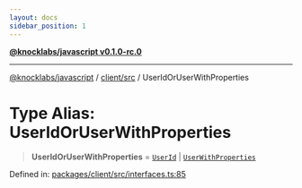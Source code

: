 ```yaml
---
layout: docs
sidebar_position: 1
---
```


[**@knocklabs/javascript v0.1.0-rc.0**](../../../index.mdx)

***

[@knocklabs/javascript](../../../modules.mdx) / [client/src](../index.mdx) / UserIdOrUserWithProperties

# Type Alias: UserIdOrUserWithProperties

> **UserIdOrUserWithProperties** = [`UserId`](UserId.mdx) \| [`UserWithProperties`](UserWithProperties.mdx)

Defined in: [packages/client/src/interfaces.ts:85](https://github.com/knocklabs/javascript/blob/main/packages/client/src/interfaces.ts#L85)
